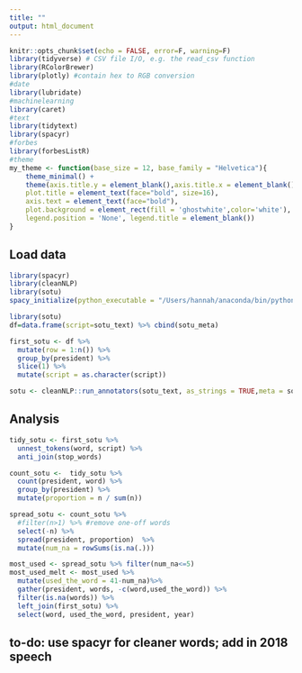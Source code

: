 ```yaml
---
title: ""
output: html_document
---
```


```r
knitr::opts_chunk$set(echo = FALSE, error=F, warning=F)
library(tidyverse) # CSV file I/O, e.g. the read_csv function
library(RColorBrewer)
library(plotly) #contain hex to RGB conversion
#date
library(lubridate)
#machinelearning
library(caret)
#text
library(tidytext)
library(spacyr)
#forbes
library(forbesListR)
#theme
my_theme <- function(base_size = 12, base_family = "Helvetica"){
    theme_minimal() +
    theme(axis.title.y = element_blank(),axis.title.x = element_blank(),
    plot.title = element_text(face="bold", size=16),
    axis.text = element_text(face="bold"),
    plot.background = element_rect(fill = 'ghostwhite',color='white'),
    legend.position = 'None', legend.title = element_blank())
}

```

## Load data

```r
library(spacyr)
library(cleanNLP)
library(sotu)
spacy_initialize(python_executable = "/Users/hannah/anaconda/bin/python")
```

```r
library(sotu)
df=data.frame(script=sotu_text) %>% cbind(sotu_meta)
```


```r
first_sotu <- df %>%
  mutate(row = 1:n()) %>%
  group_by(president) %>%
  slice(1) %>%
  mutate(script = as.character(script))
```


```r
sotu <- cleanNLP::run_annotators(sotu_text, as_strings = TRUE,meta = sotu_meta)
```

## Analysis

```r
tidy_sotu <- first_sotu %>%
  unnest_tokens(word, script) %>%
  anti_join(stop_words)
```
```r
count_sotu <-  tidy_sotu %>%
  count(president, word) %>%
  group_by(president) %>%
  mutate(proportion = n / sum(n)) 

spread_sotu <- count_sotu %>%
  #filter(n>1) %>% #remove one-off words
  select(-n) %>% 
  spread(president, proportion)  %>% 
  mutate(num_na = rowSums(is.na(.)))
```

```r
most_used <- spread_sotu %>% filter(num_na<=5)
most_used_melt <- most_used %>% 
  mutate(used_the_word = 41-num_na)%>% 
  gather(president, words, -c(word,used_the_word)) %>%
  filter(is.na(words)) %>%
  left_join(first_sotu) %>%
  select(word, used_the_word, president, year)
```

## to-do: use spacyr for cleaner words; add in 2018 speech